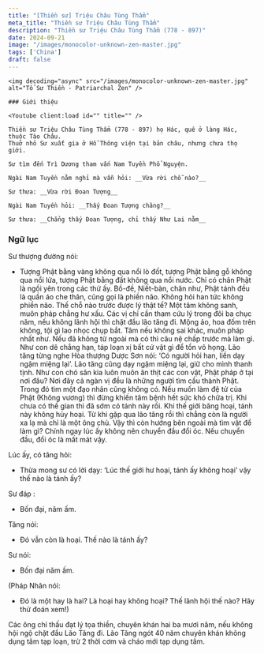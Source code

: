 ```yaml
---
title: "[Thiền sư] Triệu Châu Tùng Thẩm"
meta_title: "Thiền sư Triệu Châu Tùng Thẩm"
description: "Thiền sư Triệu Châu Tùng Thẩm (778 - 897)"
date: 2024-09-21
image: "/images/monocolor-unknown-zen-master.jpg"
tags: ['China']
draft: false
---
```


<div className="grid xl:grid-cols-8 lg:grid-cols-8 md:grid-cols-2 sm:grid-cols-2 xs:grid-cols-1 gap-8 bg-body dark:bg-darkmode-body">

  <div className="lg:col-span-3 md:col-span-1">

    <img decoding="async" src="/images/monocolor-unknown-zen-master.jpg" alt="Tổ Sư Thiền - Patriarchal Zen" />

    ### Giới thiệu

    <Youtube client:load id="" title="" />

    Thiền sư Triệu Châu Tùng Thẩm (778 - 897) họ Hác, quê ở làng Hác, thuộc Tào Châu.
    Thuở nhỏ Sư xuất gia ở Hỗ Thông viện tại bản châu, nhưng chưa thọ giới.

    Sư tìm đến Trì Dương tham vấn Nam Tuyền Phổ Nguyện.

    Ngài Nam Tuyền nằm nghỉ mà vẫn hỏi: __Vừa rời chỗ nào?__

    Sư thưa: __Vừa rời Đoan Tượng__

    Ngài Nam Tuyền hỏi: __Thấy Đoan Tượng chăng?__

    Sư thưa: __Chẳng thấy Đoan Tượng, chỉ thấy Như Lai nằm__

</div>

<div className="lg:col-span-5 md:col-span-1">

  ### Ngữ lục

  Sư thượng đường nói:

  - Tượng Phật bằng vàng không qua nổi lò đốt, tượng Phật bằng gỗ không qua nổi lửa, tượng Phật bằng đất không qua nổi nước. Chỉ có chân Phật là ngồi yên trong các thứ ấy. Bồ-đề, Niết-bàn, chân như, Phật tánh đều là quần áo che thân, cũng gọi là phiền não. Không hỏi han tức không phiền não. Thế chỗ nào trước được lý thật tế? Một tâm không sanh, muôn pháp chẳng hư xấu. Các vị chỉ cần tham cứu lý trong đôi ba chục năm, nếu không lãnh hội thì chặt đầu lão tăng đi. Mộng ảo, hoa đốm trên không, tội gì lao nhọc chụp bắt. Tâm nếu không sai khác, muôn pháp nhất như. Nếu đã không từ ngoài mà có thì câu nệ chấp trước mà làm gì. Như con dê chẳng hạn, táp loạn xị bất cứ vật gì để tồn vô họng. Lão tăng từng nghe Hòa thượng Dược Sơn nói: ‘Có người hỏi han, liền dạy ngậm miệng lại’. Lão tăng cũng dạy ngậm miệng lại, giữ cho mình thanh tịnh. Như con chó săn kia luôn muôn ăn thịt các con vật, Phật pháp ở tại nơi đâu? Nơi đây cả ngàn vị đều là những người tìm cầu thành Phật. Trong đó tìm một đạo nhân cũng không có. Nếu muốn làm đệ tử của Phật (Không vương) thì đừng khiến tâm bệnh hết sức khó chữa trị. Khi chưa có thế gian thì đã sớm có tánh này rồi. Khi thế giới băng hoại, tánh này không hủy hoại. Từ khi gặp qua lão tăng rồi thì chẳng còn là người xa lạ mà chỉ là một ông chủ. Vậy thì còn hướng bên ngoài mà tìm vật để làm gì? Chính ngay lúc ấy không nên chuyển đầu đổi óc. Nếu chuyển đầu, đổi óc là mất mát vậy.

  Lúc ấy, có tăng hỏi:

  - Thừa mong sư có lời dạy: ‘Lúc thế giới hư hoại, tánh ấy không hoại’ vậy thế nào là tánh ấy?

  Sư đáp :

  - Bốn đại, năm ấm.

  Tăng nói:

  - Đó vẫn còn là hoại. Thế nào là tánh ấy?

  Sư nói:

  - Bốn đại năm ấm.

  (Pháp Nhãn nói:

  - Đó là một hay là hai? Là hoại hay không hoại? Thế lãnh hội thế nào? Hãy thử đoán xem!)

  <YoutubePlaylist client:load playlistId="PLIZcX1LxVvCiNJA7rwDuzI9YXQVNJs8XL" title="TRIỆU CHÂU NGỮ LỤC" />

  <Notice type="warning" title="cảnh ngữ">
    Các ông chỉ thấu đạt lý tọa thiền, chuyên khán hai ba mươi năm, nếu không hội ngộ chặt đầu Lão Tăng đi.
    Lão Tăng ngót 40 năm chuyên khán không dụng tâm tạp loạn, trừ 2 thời cơm và cháo mới tạp dụng tâm.
  </Notice>

  <Notice type="tip" title="tác phẩm">

  </Notice>

  <Notice type="info" title="thông tin khác">

  </Notice>

</div>

</div>
